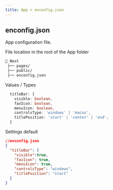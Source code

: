 ```yaml
---
title: App > enconfig.json
---
```


## enconfig.json
App configuration file.

File location in the root of the App folder 
```bash
📁 Next
 ├── pages/
 ├── public/
 ├─> enconfig.json  

```
Values / Types
```ts
  titleBar: {
    visible: boolean,
    favIcon: boolean,
    menuIcon: boolean,
    controlsType: 'windows' | 'macos', 
    titlePosition: 'start' | 'center' | 'end',
  }
```
Settings default
```json 
//enconfig.json
{
  "titleBar": {
    "visible":true,
    "favIcon": true,
    "menuIcon": true,
    "controlsType": "windows", 
    "titlePosition": "start"
  }
}

```